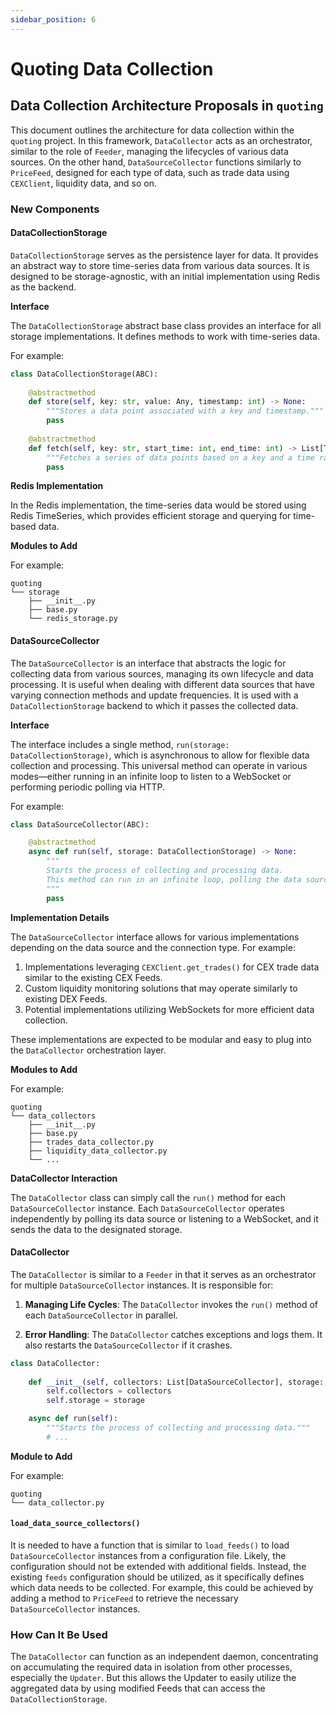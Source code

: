 ```yaml
---
sidebar_position: 6
---
```


# Quoting Data Collection

## Data Collection Architecture Proposals in `quoting`

This document outlines the architecture for data collection within the `quoting` project. In this framework, `DataCollector` acts as an orchestrator, similar to the role of `Feeder`, managing the lifecycles of various data sources. On the other hand, `DataSourceCollector` functions similarly to `PriceFeed`, designed for each type of data, such as trade data using `CEXClient`, liquidity data, and so on.

### New Components

#### DataCollectionStorage

`DataCollectionStorage` serves as the persistence layer for data. It provides an abstract way to store time-series data from various data sources. It is designed to be storage-agnostic, with an initial implementation using Redis as the backend.

**Interface**

The `DataCollectionStorage` abstract base class provides an interface for all storage implementations. It defines methods to work with time-series data.

For example:

```python
class DataCollectionStorage(ABC):
    
    @abstractmethod
    def store(self, key: str, value: Any, timestamp: int) -> None:
        """Stores a data point associated with a key and timestamp."""
        pass
    
    @abstractmethod
    def fetch(self, key: str, start_time: int, end_time: int) -> List[Tuple[int, Any]]:
        """Fetches a series of data points based on a key and a time range."""
        pass
```

**Redis Implementation**

In the Redis implementation, the time-series data would be stored using Redis TimeSeries, which provides efficient storage and querying for time-based data.

**Modules to Add**

For example:

```plaintext
quoting
└── storage
    ├── __init__.py
    ├── base.py
    └── redis_storage.py
```

#### DataSourceCollector

The `DataSourceCollector` is an interface that abstracts the logic for collecting data from various sources, managing its own lifecycle and data processing. It is useful when dealing with different data sources that have varying connection methods and update frequencies. It is used with a `DataCollectionStorage` backend to which it passes the collected data.

**Interface**

The interface includes a single method, `run(storage: DataCollectionStorage)`, which is asynchronous to allow for flexible data collection and processing. This universal method can operate in various modes—either running in an infinite loop to listen to a WebSocket or performing periodic polling via HTTP.

For example:

```python
class DataSourceCollector(ABC):

    @abstractmethod
    async def run(self, storage: DataCollectionStorage) -> None:
        """
        Starts the process of collecting and processing data.
        This method can run in an infinite loop, polling the data source or listening to a WebSocket.
        """
        pass
```

**Implementation Details**

The `DataSourceCollector` interface allows for various implementations depending on the data source and the connection type. 
For example:

1. Implementations leveraging `CEXClient.get_trades()` for CEX trade data similar to the existing CEX Feeds.
2. Custom liquidity monitoring solutions that may operate similarly to existing DEX Feeds.
3. Potential implementations utilizing WebSockets for more efficient data collection.

These implementations are expected to be modular and easy to plug into the `DataCollector` orchestration layer.

**Modules to Add**

For example:

```plaintext
quoting
└── data_collectors
    ├── __init__.py
    ├── base.py
    ├── trades_data_collector.py
    ├── liquidity_data_collector.py
    └── ...
```

**DataCollector Interaction**

The `DataCollector` class can simply call the `run()` method for each `DataSourceCollector` instance. Each `DataSourceCollector` operates independently by polling its data source or listening to a WebSocket, and it sends the data to the designated storage.

#### DataCollector

The `DataCollector` is similar to a `Feeder` in that it serves as an orchestrator for multiple `DataSourceCollector` instances. It is responsible for:

1. **Managing Life Cycles**: The `DataCollector` invokes the `run()` method of each `DataSourceCollector` in parallel.

2. **Error Handling**: The `DataCollector` catches exceptions and logs them. It also restarts the `DataSourceCollector` if it crashes.

```python
class DataCollector:
    
    def __init__(self, collectors: List[DataSourceCollector], storage: DataCollectionStorage):
        self.collectors = collectors
        self.storage = storage

    async def run(self):
        """Starts the process of collecting and processing data."""
        # ...
```

**Module to Add**

For example:

```plaintext
quoting
└── data_collector.py
```

#### `load_data_source_collectors()`

It is needed to have a function that is similar to `load_feeds()` to load `DataSourceCollector` instances from a configuration file. Likely, the configuration should not be extended with additional fields. Instead, the existing `feeds` configuration should be utilized, as it specifically defines which data needs to be collected. For example, this could be achieved by adding a method to `PriceFeed` to retrieve the necessary `DataSourceCollector` instances.

### How Can It Be Used

The `DataCollector` can function as an independent daemon, concentrating on accumulating the required data in isolation from other processes, especially the `Updater`. But this allows the Updater to easily utilize the aggregated data by using modified Feeds that can access the `DataCollectionStorage`.

